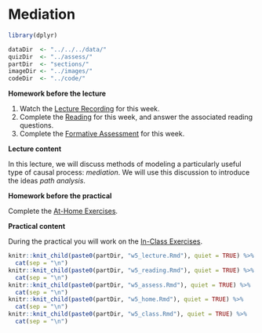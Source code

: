 # Mediation

```{r week5_global_options, include = FALSE}
library(dplyr)

dataDir  <- "../../../data/"
quizDir  <- "../assess/"
partDir  <- "sections/"
imageDir <- "../images/"
codeDir  <- "../code/"
```

**Homework before the lecture**

1. Watch the [Lecture Recording](lecture-3.html) for this week.
1. Complete the [Reading](reading-3.html) for this week, and answer the 
associated reading questions.
1. Complete the [Formative Assessment](formative-assessment-3.html) for this week.

**Lecture content**

In this lecture, we will discuss methods of modeling a particularly useful type
of causal process: *mediation*. We will use this discussion to introduce the
ideas *path analysis*.

**Homework before the practical**

Complete the [At-Home Exercises](at-home-exercises-3.html). 

**Practical content**

During the practical you will work on the [In-Class Exercises](in-class-exercises-3.html).

```{r, echo = FALSE, message = FALSE, warning = FALSE, results = "asis"}
knitr::knit_child(paste0(partDir, "w5_lecture.Rmd"), quiet = TRUE) %>% 
  cat(sep = "\n")
knitr::knit_child(paste0(partDir, "w5_reading.Rmd"), quiet = TRUE) %>% 
  cat(sep = "\n")
knitr::knit_child(paste0(partDir, "w5_assess.Rmd"), quiet = TRUE) %>% 
  cat(sep = "\n")
knitr::knit_child(paste0(partDir, "w5_home.Rmd"), quiet = TRUE) %>% 
  cat(sep = "\n")
knitr::knit_child(paste0(partDir, "w5_class.Rmd"), quiet = TRUE) %>% 
  cat(sep = "\n")
```
